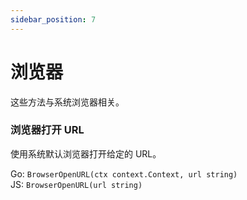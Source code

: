 ```yaml
---
sidebar_position: 7
---
```


# 浏览器

这些方法与系统浏览器相关。

### 浏览器打开 URL

使用系统默认浏览器打开给定的 URL。

Go: `BrowserOpenURL(ctx context.Context, url string)`<br/> JS: `BrowserOpenURL(url string)`

